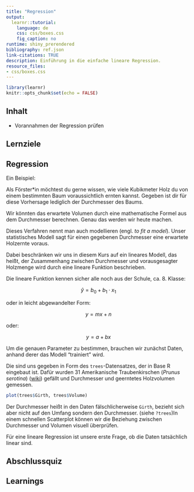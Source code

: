 ```yaml
---
title: "Regression"
output:
  learnr::tutorial:
    language: de
    css: css/boxes.css
    fig_caption: no
runtime: shiny_prerendered
bibliography: ref.json
link-citations: TRUE
description: Einführung in die einfache lineare Regression.
resource_files:
- css/boxes.css
---
```


```r
library(learnr)
knitr::opts_chunk$set(echo = FALSE)
```

## Inhalt

-   Vorannahmen der Regression prüfen

## Lernziele

## Regression

Ein Beispiel:

Als Förster\*in möchtest du gerne wissen, wie viele Kubikmeter Holz du von einem bestimmten Baum voraussichtlich ernten kannst. Gegeben ist dir für diese Vorhersage lediglich der Durchmesser des Baums.

Wir könnten das erwartete Volumen durch eine mathematische Formel aus dem Durchmesser berechnen. Genau das werden wir heute machen.

Dieses Verfahren nennt man auch modellieren (engl. *to fit a model*). Unser statistisches Modell sagt für einen gegebenen Durchmesser eine erwartete Holzernte voraus.

Dabei beschränken wir uns in diesem Kurs auf ein lineares Modell, das heißt, der Zusammenhang zwischen Durchmesser und vorausgesagter Holzmenge wird durch eine lineare Funktion beschrieben.

Die lineare Funktion kennen sicher alle noch aus der Schule, ca. 8. Klasse:

$$
\hat y = b_0 + b_1\cdot x_1
$$

oder in leicht abgewandelter Form:

$$
y = mx + n
$$

oder:

$$
y = a + bx
$$

Um die genauen Parameter zu bestimmen, brauchen wir zunächst Daten, anhand derer das Modell "trainiert" wird.

Die sind uns gegeben in Form des `trees`-Datensatzes, der in Base R eingebaut ist. Dafür wurden 31 Amerikanische Traubenkirschen (*Prunus serotina*) ([wiki](https://de.wikipedia.org/wiki/Sp%C3%A4tbl%C3%BChende_Traubenkirsche)) gefällt und Durchmesser und geerntetes Holzvolumen gemessen.

```r
plot(trees$Girth, trees$Volume)
```

::: infobox
Der Durchmesser heißt in den Daten fälschlicherweise `Girth`, bezieht sich aber nicht auf den Umfang sondern den Durchmesser. (siehe `?trees`)In einem schnellen Scatterplot können wir die Beziehung zwischen Durchmesser und Volumen visuell überprüfen.
:::

Für eine lineare Regression ist unsere erste Frage, ob die Daten tatsächlich linear sind.

## Abschlussquiz

## Learnings
